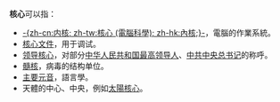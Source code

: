 {{NoteTA
|G1 = IT
}}
'''核心'''可以指：
* [[内核|-{zh-cn:内核; zh-tw:核心 (電腦科學); zh-hk:內核;}-]]，電腦的作業系統。
* [[核心文件|核心文件]]，用于调试。
* [[领导核心|领导核心]]，对部分[[中华人民共和国最高领导人|中华人民共和国最高领导人]]、[[中国共产党中央委员会总书记|中共中央总书记]]的称呼。
* [[髓核|髓核]]，病毒的结构单位。
* [[主要元音|主要元音]]，語言學。
* 天體的中心、中央，例如[[太陽核心|太陽核心]]。

{{Disambig|CAT=二字消歧义}}